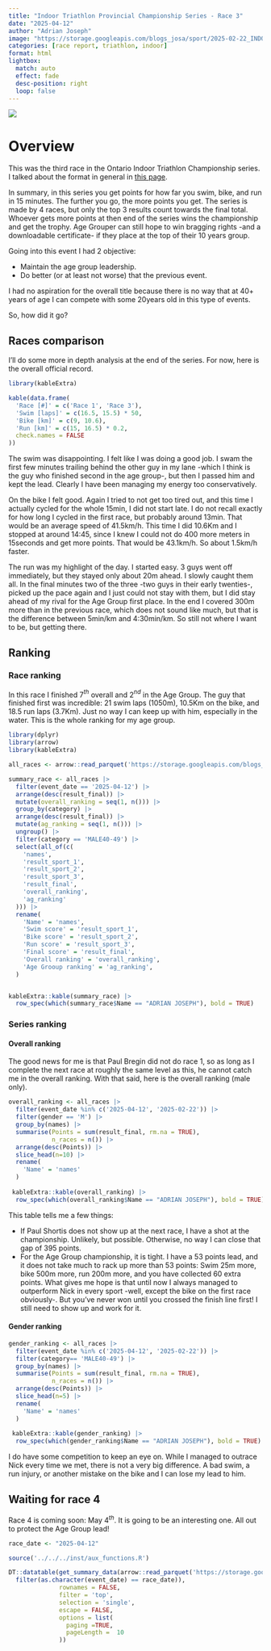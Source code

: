 ```yaml
---
title: "Indoor Triathlon Provincial Championship Series - Race 3"
date: "2025-04-12"
author: "Adrian Joseph"
image: "https://storage.googleapis.com/blogs_josa/sport/2025-02-22_INDOOR_TRIATHLON_SERIES_RACE_1/img/00.png"
categories: [race report, triathlon, indoor]
format: html
lightbox:
  match: auto
  effect: fade
  desc-position: right
  loop: false
---
```

![](https://storage.googleapis.com/blogs_josa/sport_small/2025-02-22_INDOOR_TRIATHLON_SERIES_RACE_1/img/00.png)

# Overview

This was the third race in the Ontario Indoor Triathlon Championship series. I talked about the format in general in [this page](../2025-02-22_INDOOR_TRIATHLON_PROVINCIAL_CHAMPIONSHIP_-_RACE_1/index.qmd).

In summary, in this series you get points for how far you swim, bike, and run in 15 minutes. The further you go, the more points you get. The series is made by 4 races, but only the top 3 results count towards the final total. Whoever gets more points at then end of the series wins the championship and get the trophy. Age Grouper can still hope to win bragging rights -and a downloadable certificate- if they place at the top of their 10 years group.

Going into this event I had 2 objective:

* Maintain the age group leadership.
* Do better (or at least not worse) that the previous event.

I had no aspiration for the overall title because there is no way that at 40+ years of age I can compete with some 20years old in this type of events.

So, how did it go?

## Races comparison

I'll do some more in depth analysis at the end of the series. For now, here is the overall official record.

```r
library(kableExtra)

kable(data.frame(
  'Race [#]' = c('Race 1', 'Race 3'),
  'Swim [laps]' = c(16.5, 15.5) * 50,
  'Bike [km]' = c(9, 10.6),
  'Run [km]' = c(15, 16.5) * 0.2, 
  check.names = FALSE
))
```

The swim was disappointing. I felt like I was doing a good job. I swam the first few minutes trailing behind the other guy in my lane -which I think is the guy who finished second in the age group-, but then I passed him and kept the lead. Clearly I have been managing my energy too conservatively.

On the bike I felt good. Again I tried to not get too tired out, and this time I actually cycled for the whole 15min, I did not start late. I do not recall exactly for how long I cycled in the first race, but probably around 13min. That would be an average speed of 41.5km/h. This time I did 10.6Km and I stopped at around 14:45, since I knew I could not do 400 more meters in 15seconds and get more points. That would be 43.1km/h. So about 1.5km/h faster.

The run was my highlight of the day. I started easy. 3 guys went off immediately, but they stayed only about 20m ahead. I slowly caught them all. In the final minutes two of the three -two guys in their early twenties-, picked up the pace again and I just could not stay with them, but I did stay ahead of my rival for the Age Group first place. In the end I covered 300m more than in the previous race, which does not sound like much, but that is the difference between 5min/km and 4:30min/km. So still not where I want to be, but getting there.

## Ranking

### Race ranking

In this race I finished 7$^{th}$ overall and 2$^{nd}$ in the Age Group. The guy that finished first was incredible: 21 swim laps (1050m), 10.5Km on the bike, and 18.5 run laps (3.7Km). Just no way I can keep up with him, especially in the water. This is the whole ranking for my age group.

```r
library(dplyr)
library(arrow)
library(kableExtra)

all_races <- arrow::read_parquet('https://storage.googleapis.com/blogs_josa/sport/parquets/all_results.parquet')

summary_race <- all_races |>
  filter(event_date == '2025-04-12') |>
  arrange(desc(result_final)) |>
  mutate(overall_ranking = seq(1, n())) |>
  group_by(category) |>
  arrange(desc(result_final)) |>
  mutate(ag_ranking = seq(1, n())) |>
  ungroup() |>
  filter(category == 'MALE40-49') |>
  select(all_of(c(
    'names',
    'result_sport_1',
    'result_sport_2',
    'result_sport_3',
    'result_final',
    'overall_ranking',
    'ag_ranking'
  ))) |>
  rename(
    'Name' = 'names',
    'Swim score' = 'result_sport_1',
    'Bike score' = 'result_sport_2',
    'Run score' = 'result_sport_3',
    'Final score' = 'result_final',
    'Overall ranking' = 'overall_ranking',
    'Age Grooup ranking' = 'ag_ranking',
  )


kableExtra::kable(summary_race) |>
  row_spec(which(summary_race$Name == "ADRIAN JOSEPH"), bold = TRUE)
```

### Series ranking

#### Overall ranking

The good news for me is that Paul Bregin did not do race 1, so as long as I complete the next race at roughly the same level as this, he cannot catch me in the overall ranking. With that said, here is the overall ranking (male only).

```r

overall_ranking <- all_races |>
  filter(event_date %in% c('2025-04-12', '2025-02-22')) |>
  filter(gender == 'M') |>
  group_by(names) |>
  summarise(Points = sum(result_final, rm.na = TRUE),
            n_races = n()) |>
  arrange(desc(Points)) |>
  slice_head(n=10) |>
  rename(
    'Name' = 'names'
  )
           
 kableExtra::kable(overall_ranking) |>
  row_spec(which(overall_ranking$Name == "ADRIAN JOSEPH"), bold = TRUE) 

```

This table tells me a few things:

* If Paul Shortis does not show up at the next race, I have a shot at the championship. Unlikely, but possible. Otherwise, no way I can close that gap of 395 points.
* For the Age Group championship, it is tight. I have a 53 points lead, and it does not take much to rack up more than 53 points: Swim 25m more, bike 500m more, run 200m more, and you have collected 60 extra points. What gives me hope is that until now I always managed to outperform Nick in every sport -well, except the bike on the first race obviously-. But you've never won until you crossed the finish line first! I still need to show up and work for it.


#### Gender ranking

```r
gender_ranking <- all_races |>
  filter(event_date %in% c('2025-04-12', '2025-02-22')) |>
  filter(category== 'MALE40-49') |>
  group_by(names) |>
  summarise(Points = sum(result_final, rm.na = TRUE),
            n_races = n()) |>
  arrange(desc(Points)) |>
  slice_head(n=5) |>
  rename(
    'Name' = 'names'
  )
           
 kableExtra::kable(gender_ranking) |>
  row_spec(which(gender_ranking$Name == "ADRIAN JOSEPH"), bold = TRUE) 

```


I do have some competition to keep an eye on. While I managed to outrace Nick every time we met, there is not a very big difference. A bad swim, a run injury, or another mistake on the bike and I can lose my lead to him.

## Waiting for race 4

Race 4 is coming soon: May 4$^{th}$. It is going to be an interesting one. All out to protect the Age Group lead!

```r
race_date <- "2025-04-12"

source('../../../inst/aux_functions.R')

DT::datatable(get_summary_data(arrow::read_parquet('https://storage.googleapis.com/blogs_josa/sport/parquets/main_dataset.parquet') |>
  filter(as.character(event_date) == race_date)),
              rownames = FALSE,
              filter = 'top',
              selection = 'single',
              escape = FALSE,
              options = list(
                paging =TRUE,
                pageLength =  10
              ))
```


